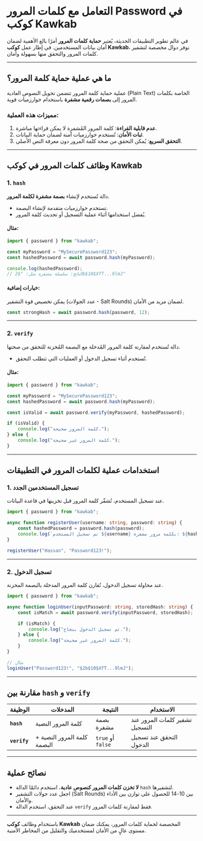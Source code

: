 # التعامل مع **كلمات المرور Password** في كوكب Kawkab

في عالم تطوير التطبيقات الحديثة، يُعتبر **حماية كلمات المرور** أمرًا بالغ الأهمية لضمان أمان بيانات المستخدمين. في إطار عمل **كوكب Kawkab**، نوفر دوال مخصصة لتشفير كلمات المرور والتحقق منها بسهولة وأمان.

---

## **ما هي عملية حماية كلمة المرور؟**

عملية حماية كلمة المرور تتضمن تحويل النصوص العادية (Plain Text) الخاصة بكلمات المرور إلى **بصمات رقمية مشفرة** باستخدام خوارزميات قوية.  
### مميزات هذه العملية:
1. **عدم قابلية القراءة**: كلمة المرور المُشفرة لا يمكن قراءتها مباشرة.  
2. **ثبات الأمان**: تُستخدم خوارزميات آمنة لضمان حماية البيانات.  
3. **التحقق السريع**: يُمكن التحقق من صحة كلمة المرور دون معرفة النص الأصلي.

---

## **وظائف كلمات المرور في كوكب Kawkab**

### 1. **`hash`**  
دالة تُستخدم لإنشاء **بصمة مشفرة لكلمة المرور**.  
- تستخدم خوارزميات متقدمة لإنشاء البصمة.  
- يُفضل استخدامها أثناء عملية التسجيل أو تحديث كلمة المرور.

#### **مثال:**
```ts
import { password } from "kawkab";

const myPassword = "MySecurePassword123";
const hashedPassword = await password.hash(myPassword);

console.log(hashedPassword); 
// الناتج: سلسلة مشفرة مثل: "$2b$10$XfT...9lmJ"
```

#### **خيارات إضافية:**
يمكن تخصيص قوة التشفير (عدد الجولات - Salt Rounds) لضمان مزيد من الأمان.
```ts
const strongHash = await password.hash(password, 12);
```

---

### 2. **`verify`**  
دالة تُستخدم لمقارنة كلمة المرور المُدخلة مع البصمة المُخزنة للتحقق من صحتها.  
- تُستخدم أثناء تسجيل الدخول أو العمليات التي تتطلب التحقق.

#### **مثال:**
```ts
import { password } from "kawkab";

const myPassword = "MySecurePassword123";
const hashedPassword = await password.hash(myPassword);

const isValid = await password.verify(myPassword, hashedPassword);

if (isValid) {
    console.log("كلمة المرور صحيحة.");
} else {
    console.log("كلمة المرور غير صحيحة.");
}
```

---

## **استخدامات عملية لكلمات المرور في التطبيقات**

### **1. تسجيل المستخدمين الجدد**
عند تسجيل المستخدم، تُشفّر كلمة المرور قبل تخزينها في قاعدة البيانات.
```ts
import { password } from "kawkab";

async function registerUser(username: string, password: string) {
    const hashedPassword = password.hash(password);
    console.log(`تم تسجيل المستخدم ${username} بكلمة مرور مشفرة: ${hashedPassword}`);
}

registerUser("Hassan", "Password123!");
```

---

### **2. تسجيل الدخول**
عند محاولة تسجيل الدخول، تُقارن كلمة المرور المدخلة بالبصمة المخزنة.
```ts
import { password } from "kawkab";

async function loginUser(inputPassword: string, storedHash: string) {
    const isMatch = await password.verify(inputPassword, storedHash);

    if (isMatch) {
        console.log("تم تسجيل الدخول بنجاح.");
    } else {
        console.log("كلمة المرور غير صحيحة.");
    }
}

// مثال
loginUser("Password123!", "$2b$10$XfT...9lmJ");
```

---

## **مقارنة بين `hash` و `verify`**

| الوظيفة      | المدخلات                    | النتيجة             | الاستخدام                       |
|--------------|-----------------------------|---------------------|--------------------------------|
| **`hash`**   | كلمة المرور النصية           | بصمة مشفرة          | تشفير كلمات المرور عند التسجيل |
| **`verify`** | كلمة المرور النصية + البصمة | `true` أو `false`   | التحقق عند تسجيل الدخول        |

---

## **نصائح عملية**
- **لا تخزن كلمات المرور كنصوص عادية.** استخدم دائمًا الدالة `hash` لتشفيرها.  
- اجعل عدد جولات التشفير (Salt Rounds) بين 10-14 للحصول على توازن بين الأداء والأمان.  
- عند التحقق، استخدم الدالة `verify` فقط لمقارنة كلمات المرور.  

---

باستخدام وظائف **كوكب Kawkab** المخصصة لحماية كلمات المرور، يمكنك ضمان مستوى عالٍ من الأمان لمستخدميك والتقليل من المخاطر الأمنية.